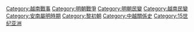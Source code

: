 [[Category:越南戰事|Category:越南戰事]]
[[Category:明朝戰爭|Category:明朝戰爭]]
[[Category:明朝民變|Category:明朝民變]]
[[Category:越南民變|Category:越南民變]]
[[Category:安南屬明時期|Category:安南屬明時期]]
[[Category:黎初朝|Category:黎初朝]]
[[Category:中越關係史|Category:中越關係史]]
[[Category:15世纪亚洲|Category:15世纪亚洲]]
